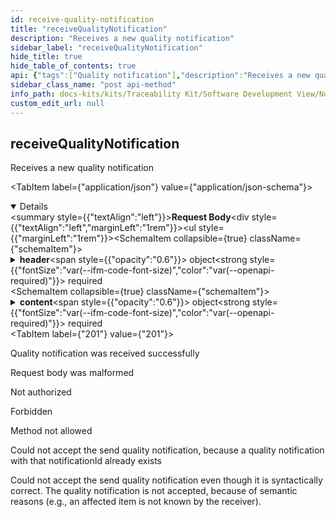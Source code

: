 ```yaml
---
id: receive-quality-notification
title: "receiveQualityNotification"
description: "Receives a new quality notification"
sidebar_label: "receiveQualityNotification"
hide_title: true
hide_table_of_contents: true
api: {"tags":["Quality notification"],"description":"Receives a new quality notification","operationId":"receiveQualityNotification","requestBody":{"content":{"application/json":{"schema":{"required":["header","content"],"type":"object","properties":{"header":{"type":"object","required":["notificationId","senderBPN","senderAddress","recipientBPN","classification","severity","status","messageId"],"properties":{"notificationId":{"type":"string","format":"uuid","example":"a7954026-3aff-4b6c-92bf-04671ef2fa46","description":"A UUIDv4 to uniquely identify a quality notification."},"senderBPN":{"type":"string","example":"BPNL00000003BW3S","description":"The business partner number (BPN) of the sender."},"senderAddress":{"type":"string","format":"uri","example":"https://edc.company-xyz.io/BPNL00000003BW3S","description":"The Eclipse Dataspace Connector (EDC) URL of the sender."},"recipientBPN":{"type":"string","example":"BPNL00000003BV4H","description":"The business partner number (BPN) of the receiver."},"classification":{"type":"string","enum":["QM-Investigation","QM-Alert"],"example":"QM-Investigation","description":"The classification defines the type of quality notification."},"severity":{"type":"string","enum":["MINOR","MAJOR","CRITICAL","LIFE-THREATENING"],"example":"CRITICAL","description":"The severity of the quality notification describes its criticality."},"relatedNotificationId":{"type":"string","format":"uuid","example":"7895a39d-c4ef-4b75-b39f-cae8207a262f","description":"A UUIDv4 to uniquely identify a related quality notification."},"status":{"type":"string","enum":["CREATED","SENT","RECEIVED","ACKNOWLEDGED","ACCEPTED","DECLINED","CLOSED"],"example":"SENT","description":"The status of the quality notification."},"targetDate":{"type":"string","format":"date-time","example":"2022-07-28T14:41:13.214Z","description":"The date and time when a processing of the notification is expected by the sender."},"messageId":{"type":"string","format":"uuid","example":"c2801472-5f87-41a7-9a25-b0939c4e0dff","description":"A UUIDv4 to uniquely identify an individual quality notification message. In case of an initial sending of a notification the messageId has to be a newly generated UUIDv4."}}},"content":{"type":"object","required":["listOfAffectedItems"],"properties":{"information":{"type":"string","maxLength":1000,"example":"Gear boxes loose oil while driving."},"listOfAffectedItems":{"type":"array","items":{"type":"string"},"example":["urn:uuid:57e4e3c1-a6f0-46a0-90df-1fb17cbc157d","urn:uuid:e4da568b-8cf1-4f5f-a96a-cf26265b2c72"]}}}}}}}},"responses":{"201":{"description":"Quality notification was received successfully"},"400":{"description":"Request body was malformed"},"401":{"description":"Not authorized"},"403":{"description":"Forbidden"},"405":{"description":"Method not allowed"},"409":{"description":"Could not accept the send quality notification, because a quality notification with that notificationId already exists"},"422":{"description":"Could not accept the send quality notification even though it is syntactically correct. The quality notification is not accepted, because of semantic reasons (e.g., an affected item is not known by the receiver)."}},"method":"post","path":"/qualitynotifications/receive","servers":[{"url":"/"}],"jsonRequestBodyExample":{"header":{"notificationId":"a7954026-3aff-4b6c-92bf-04671ef2fa46","senderBPN":"BPNL00000003BW3S","senderAddress":"https://edc.company-xyz.io/BPNL00000003BW3S","recipientBPN":"BPNL00000003BV4H","classification":"QM-Investigation","severity":"CRITICAL","relatedNotificationId":"7895a39d-c4ef-4b75-b39f-cae8207a262f","status":"SENT","targetDate":"2022-07-28T14:41:13.214Z","messageId":"c2801472-5f87-41a7-9a25-b0939c4e0dff"},"content":{"information":"Gear boxes loose oil while driving.","listOfAffectedItems":["urn:uuid:57e4e3c1-a6f0-46a0-90df-1fb17cbc157d","urn:uuid:e4da568b-8cf1-4f5f-a96a-cf26265b2c72"]}},"info":{"title":"Notification API","description":"Notification API","license":{"name":"Apache License v2.0","url":"http://apache.org/v2"},"version":"1.1.0"},"postman":{"name":"receive Quality Notification","description":{"content":"Receives a new quality notification","type":"text/plain"},"url":{"path":["qualitynotifications","receive"],"host":["{{baseUrl}}"],"query":[],"variable":[]},"header":[{"key":"Content-Type","value":"application/json"}],"method":"POST","body":{"mode":"raw","raw":"\"\"","options":{"raw":{"language":"json"}}}}}
sidebar_class_name: "post api-method"
info_path: docs-kits/kits/Traceability Kit/Software Development View/Notification API/notification-api
custom_edit_url: null
---
```



## receiveQualityNotification



Receives a new quality notification

<MimeTabs><TabItem label={"application/json"} value={"application/json-schema"}><details style={{}} data-collapsed={false} open={true}><summary style={{"textAlign":"left"}}><strong>Request Body</strong></summary><div style={{"textAlign":"left","marginLeft":"1rem"}}></div><ul style={{"marginLeft":"1rem"}}><SchemaItem collapsible={true} className={"schemaItem"}><details style={{}}><summary style={{}}><strong>header</strong><span style={{"opacity":"0.6"}}> object</span><strong style={{"fontSize":"var(--ifm-code-font-size)","color":"var(--openapi-required)"}}> required</strong></summary><div style={{"marginLeft":"1rem"}}><SchemaItem collapsible={false} name={"notificationId"} required={true} deprecated={undefined} schemaDescription={"A UUIDv4 to uniquely identify a quality notification."} schemaName={"uuid"} qualifierMessage={undefined} defaultValue={undefined}></SchemaItem><SchemaItem collapsible={false} name={"senderBPN"} required={true} deprecated={undefined} schemaDescription={"The business partner number (BPN) of the sender."} schemaName={"string"} qualifierMessage={undefined} defaultValue={undefined}></SchemaItem><SchemaItem collapsible={false} name={"senderAddress"} required={true} deprecated={undefined} schemaDescription={"The Eclipse Dataspace Connector (EDC) URL of the sender."} schemaName={"uri"} qualifierMessage={undefined} defaultValue={undefined}></SchemaItem><SchemaItem collapsible={false} name={"recipientBPN"} required={true} deprecated={undefined} schemaDescription={"The business partner number (BPN) of the receiver."} schemaName={"string"} qualifierMessage={undefined} defaultValue={undefined}></SchemaItem><SchemaItem collapsible={false} name={"classification"} required={true} deprecated={undefined} schemaDescription={"The classification defines the type of quality notification."} schemaName={"string"} qualifierMessage={"**Possible values:** [`QM-Investigation`, `QM-Alert`]"} defaultValue={undefined}></SchemaItem><SchemaItem collapsible={false} name={"severity"} required={true} deprecated={undefined} schemaDescription={"The severity of the quality notification describes its criticality."} schemaName={"string"} qualifierMessage={"**Possible values:** [`MINOR`, `MAJOR`, `CRITICAL`, `LIFE-THREATENING`]"} defaultValue={undefined}></SchemaItem><SchemaItem collapsible={false} name={"relatedNotificationId"} required={false} deprecated={undefined} schemaDescription={"A UUIDv4 to uniquely identify a related quality notification."} schemaName={"uuid"} qualifierMessage={undefined} defaultValue={undefined}></SchemaItem><SchemaItem collapsible={false} name={"status"} required={true} deprecated={undefined} schemaDescription={"The status of the quality notification."} schemaName={"string"} qualifierMessage={"**Possible values:** [`CREATED`, `SENT`, `RECEIVED`, `ACKNOWLEDGED`, `ACCEPTED`, `DECLINED`, `CLOSED`]"} defaultValue={undefined}></SchemaItem><SchemaItem collapsible={false} name={"targetDate"} required={false} deprecated={undefined} schemaDescription={"The date and time when a processing of the notification is expected by the sender."} schemaName={"date-time"} qualifierMessage={undefined} defaultValue={undefined}></SchemaItem><SchemaItem collapsible={false} name={"messageId"} required={true} deprecated={undefined} schemaDescription={"A UUIDv4 to uniquely identify an individual quality notification message. In case of an initial sending of a notification the messageId has to be a newly generated UUIDv4."} schemaName={"uuid"} qualifierMessage={undefined} defaultValue={undefined}></SchemaItem></div></details></SchemaItem><SchemaItem collapsible={true} className={"schemaItem"}><details style={{}}><summary style={{}}><strong>content</strong><span style={{"opacity":"0.6"}}> object</span><strong style={{"fontSize":"var(--ifm-code-font-size)","color":"var(--openapi-required)"}}> required</strong></summary><div style={{"marginLeft":"1rem"}}><SchemaItem collapsible={false} name={"information"} required={false} deprecated={undefined} schemaDescription={undefined} schemaName={"string"} qualifierMessage={"**Possible values:** `<= 1000 characters`"} defaultValue={undefined}></SchemaItem><SchemaItem collapsible={false} name={"listOfAffectedItems"} required={true} deprecated={undefined} schemaDescription={undefined} schemaName={"string[]"} qualifierMessage={undefined} defaultValue={undefined}></SchemaItem></div></details></SchemaItem></ul></details></TabItem></MimeTabs><div><ApiTabs><TabItem label={"201"} value={"201"}><div>

Quality notification was received successfully

</div><div></div></TabItem><TabItem label={"400"} value={"400"}><div>

Request body was malformed

</div><div></div></TabItem><TabItem label={"401"} value={"401"}><div>

Not authorized

</div><div></div></TabItem><TabItem label={"403"} value={"403"}><div>

Forbidden

</div><div></div></TabItem><TabItem label={"405"} value={"405"}><div>

Method not allowed

</div><div></div></TabItem><TabItem label={"409"} value={"409"}><div>

Could not accept the send quality notification, because a quality notification with that notificationId already exists

</div><div></div></TabItem><TabItem label={"422"} value={"422"}><div>

Could not accept the send quality notification even though it is syntactically correct. The quality notification is not accepted, because of semantic reasons (e.g., an affected item is not known by the receiver).

</div><div></div></TabItem></ApiTabs></div>
      